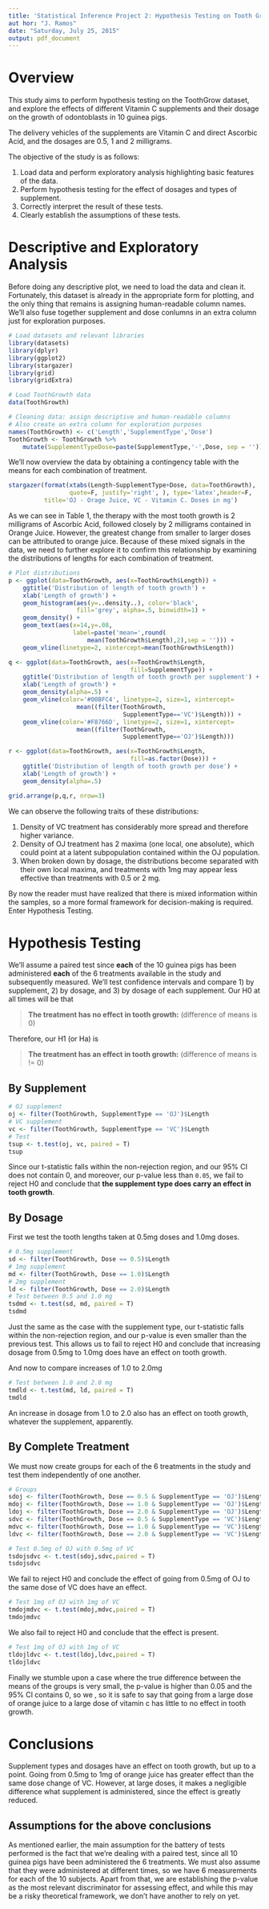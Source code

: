 ```yaml
---
title: 'Statistical Inference Project 2: Hypothesis Testing on Tooth Growth Data'
aut hor: "J. Ramos"
date: "Saturday, July 25, 2015"
output: pdf_document
---
```


# Overview
This study aims to perform hypothesis testing on the ToothGrow dataset, and explore the effects of different Vitamin C supplements and their dosage on the growth of odontoblasts in 10 guinea pigs.

The delivery vehicles of the supplements are Vitamin C and direct Ascorbic Acid, and the dosages are 0.5, 1 and 2 milligrams.

The objective of the study is as follows:

1. Load data and perform exploratory analysis highlighting basic features of the data.
2. Perform hypothesis testing for the effect of dosages and types of supplement.
3. Correctly interpret the result of these tests. 
4. Clearly establish the assumptions of these tests.

# Descriptive and Exploratory Analysis

Before doing any descriptive plot, we need to load the data and clean it. Fortunately, this dataset is already in the appropriate form for plotting, and the only thing that remains is assigning human-readable column names. We'll also fuse together supplement and dose conlumns in an extra column just for exploration purposes.

```r
# Load datasets and relevant libraries
library(datasets)
library(dplyr)
library(ggplot2)
library(stargazer)
library(grid)
library(gridExtra)

# Load ToothGrowth data
data(ToothGrowth)

# Cleaning data: assign descriptive and human-readable columns
# Also create an extra column for exploration purposes
names(ToothGrowth) <- c('Length','SupplementType','Dose')
ToothGrowth <- ToothGrowth %>% 
    mutate(SupplementTypeDose=paste(SupplementType,'-',Dose, sep = ''))
```

We'll now overview the data by obtaining a contingency table with the means for each combination of treatment.

```r
stargazer(format(xtabs(Length~SupplementType+Dose, data=ToothGrowth), 
                 quote=F, justify='right', ), type='latex',header=F,
          title='OJ - Orage Juice, VC - Vitamin C. Doses in mg')
```

As we can see in Table 1, the therapy with the most tooth growth is 2 milligrams of Ascorbic Acid, followed closely by 2 milligrams contained in Orange Juice. However, the greatest change from smaller to larger doses can be attributed to orange juice. Because of these mixed signals in the data, we need to further explore it to confirm this relationship by examining the distributions of lengths for each combination of treatment. 

```r
# Plot distributions
p <- ggplot(data=ToothGrowth, aes(x=ToothGrowth$Length)) + 
    ggtitle('Distribution of length of tooth growth') +
    xlab('Length of growth') +
    geom_histogram(aes(y=..density..), color='black',
                   fill='grey', alpha=.5, binwidth=1) +
    geom_density() + 
    geom_text(aes(x=14,y=.08, 
                  label=paste('mean=',round(
                      mean(ToothGrowth$Length),2),sep = ''))) +
    geom_vline(linetype=2, xintercept=mean(ToothGrowth$Length))

q <- ggplot(data=ToothGrowth, aes(x=ToothGrowth$Length, 
                                  fill=SupplementType)) + 
    ggtitle('Distribution of length of tooth growth per supplement') +
    xlab('Length of growth') +
    geom_density(alpha=.5) + 
    geom_vline(color='#00BFC4', linetype=2, size=1, xintercept=
                   mean((filter(ToothGrowth,
                                SupplementType=='VC')$Length))) +
    geom_vline(color='#F8766D', linetype=2, size=1, xintercept=
                   mean((filter(ToothGrowth,
                                SupplementType=='OJ')$Length)))

r <- ggplot(data=ToothGrowth, aes(x=ToothGrowth$Length, 
                                  fill=as.factor(Dose))) + 
    ggtitle('Distribution of length of tooth growth per dose') +
    xlab('Length of growth') +
    geom_density(alpha=.5)

grid.arrange(p,q,r, nrow=3)

```

We can observe the following traits of these distributions:

1. Density of VC treatment has considerably more spread and therefore higher variance.
2. Density of OJ treatment has 2 maxima (one local, one absolute), which could point at a latent subpopulation contained within the OJ population.
3. When broken down by dosage, the distributions become separated with their own local maxima, and treatments with 1mg may appear less effective than treatments with 0.5 or 2 mg.

By now the reader must have realized that there is mixed information within the samples, so a more formal framework for decision-making is required. Enter Hypothesis Testing.

# Hypothesis Testing

We'll assume a paired test since **each** of the 10 guinea pigs has been administered **each** of the 6 treatments available in the study and subsequently measured. We'll test confidence intervals and compare 1) by supplement, 2) by dosage, and 3) by dosage of each supplement. Our H0 at all times will be that 

> **The treatment has no effect in tooth growth:** (difference of means is 0)

Therefore, our H1 (or Ha) is

> **The treatment has an effect in tooth growth:** (difference of means is != 0)

## By Supplement

``` r
# OJ supplement
oj <- filter(ToothGrowth, SupplementType == 'OJ')$Length
# VC supplement
vc <- filter(ToothGrowth, SupplementType == 'VC')$Length
# Test
tsup <- t.test(oj, vc, paired = T)
tsup
```

Since our t-statistic falls within the non-rejection region, and our 95% CI does not contain 0, and moreover, our p-value less than `0.05`, we fail to reject H0 and conclude that **the supplement type does carry an effect in tooth growth**.

## By Dosage

First we test the tooth lengths taken at 0.5mg doses and 1.0mg doses.

``` r
# 0.5mg supplement
sd <- filter(ToothGrowth, Dose == 0.5)$Length
# 1mg supplement
md <- filter(ToothGrowth, Dose == 1.0)$Length
# 2mg supplement
ld <- filter(ToothGrowth, Dose == 2.0)$Length
# Test between 0.5 and 1.0 mg
tsdmd <- t.test(sd, md, paired = T)
tsdmd
```

Just the same as the case with the supplement type, our t-statistic falls within the non-rejection region, and our p-value is even smaller than the previous test. This allows us to fail to reject H0 and conclude that increasing dosage from 0.5mg to 1.0mg does have an effect on tooth growth.

And now to compare increases of 1.0 to 2.0mg

``` r
# Test between 1.0 and 2.0 mg
tmdld <- t.test(md, ld, paired = T)
tmdld
```

An increase in dosage from 1.0 to 2.0 also has an effect on tooth growth, whatever the supplement, apparently.

## By Complete Treatment

We must now create groups for each of the 6 treatments in the study and test them independently of one another.


``` r
# Groups
sdoj <- filter(ToothGrowth, Dose == 0.5 & SupplementType == 'OJ')$Length
mdoj <- filter(ToothGrowth, Dose == 1.0 & SupplementType == 'OJ')$Length
ldoj <- filter(ToothGrowth, Dose == 2.0 & SupplementType == 'OJ')$Length
sdvc <- filter(ToothGrowth, Dose == 0.5 & SupplementType == 'VC')$Length
mdvc <- filter(ToothGrowth, Dose == 1.0 & SupplementType == 'VC')$Length
ldvc <- filter(ToothGrowth, Dose == 2.0 & SupplementType == 'VC')$Length

# Test 0.5mg of OJ with 0.5mg of VC
tsdojsdvc <- t.test(sdoj,sdvc,paired = T)
tsdojsdvc
```

We fail to reject H0 and conclude the effect of going from 0.5mg of OJ to the same dose of VC does have an effect.

``` r
# Test 1mg of OJ with 1mg of VC
tmdojmdvc <- t.test(mdoj,mdvc,paired = T)
tmdojmdvc
```
We also fail to reject H0 and conclude that the effect is present.

``` r
# Test 1mg of OJ with 1mg of VC
tldojldvc <- t.test(ldoj,ldvc,paired = T)
tldojldvc
```

Finally we stumble upon a case where the true difference between the means of the groups is very small, the p-value is higher than 0.05 and the 95% CI contains 0, so we , so it is safe to say that going from a large dose of orange juice to a large dose of vitamin c has little to no effect in tooth growth.

# Conclusions
Supplement types and dosages have an effect on tooth growth, but up to a point. Going from 0.5mg to 1mg of orange juice has greater effect than the same dose change of VC. However, at large doses, it makes a negligible difference what supplement is administered, since the effect is greatly reduced.

## Assumptions for the above conclusions
As mentioned earlier, the main assumption for the battery of tests performed is the fact that we're dealing with a paired test, since all 10 guinea pigs have been administered the 6 treatments. We must also assume that they were administered at different times, so we have 6 measurements for each of the 10 subjects. Apart from that, we are establishing the p-value as the most relevant discriminator for assessing effect, and while this may be a risky theoretical framework, we don't have another to rely on yet.